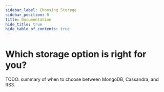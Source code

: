 ```yaml
---
sidebar_label: Choosing Storage
sidebar_position: 0
title: Documentation
hide_title: true
hide_table_of_contents: true
---
```




# Which storage option is right for you?

TODO: summary of when to choose between MongoDB, Cassandra, and RS3.